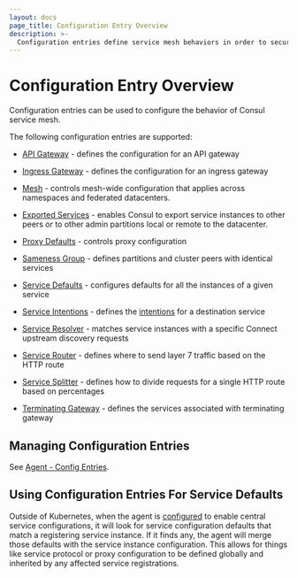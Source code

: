 ```yaml
---
layout: docs
page_title: Configuration Entry Overview
description: >-
  Configuration entries define service mesh behaviors in order to secure and manage traffic. Learn about Consul’s different config entry kinds and get links to configuration reference pages.
---
```


# Configuration Entry Overview

Configuration entries can be used to configure the behavior of Consul service mesh.

The following configuration entries are supported:

- [API Gateway](/consul/docs/connect/config-entries/api-gateway) - defines the configuration for an API gateway

- [Ingress Gateway](/consul/docs/connect/config-entries/ingress-gateway) - defines the
  configuration for an ingress gateway

- [Mesh](/consul/docs/connect/config-entries/mesh) - controls
  mesh-wide configuration that applies across namespaces and federated datacenters.
  
- [Exported Services](/consul/docs/connect/config-entries/exported-services) - enables 
  Consul to export service instances to other peers or to other admin partitions local or remote to the datacenter. 

- [Proxy Defaults](/consul/docs/connect/config-entries/proxy-defaults) - controls
  proxy configuration

- [Sameness Group](/consul/docs/connect/config-entries/sameness-group) - defines partitions and cluster peers with identical services

- [Service Defaults](/consul/docs/connect/config-entries/service-defaults) - configures
  defaults for all the instances of a given service

- [Service Intentions](/consul/docs/connect/config-entries/service-intentions) - defines
  the [intentions](/consul/docs/connect/intentions) for a destination service

- [Service Resolver](/consul/docs/connect/config-entries/service-resolver) - matches
  service instances with a specific Connect upstream discovery requests

- [Service Router](/consul/docs/connect/config-entries/service-router) - defines
  where to send layer 7 traffic based on the HTTP route

- [Service Splitter](/consul/docs/connect/config-entries/service-splitter) - defines
  how to divide requests for a single HTTP route based on percentages

- [Terminating Gateway](/consul/docs/connect/config-entries/terminating-gateway) - defines the
  services associated with terminating gateway

## Managing Configuration Entries

See [Agent - Config Entries](/consul/docs/agent/config-entries).

## Using Configuration Entries For Service Defaults

Outside of Kubernetes, when the agent is
[configured](/consul/docs/agent/config/config-files#enable_central_service_config) to enable
central service configurations, it will look for service configuration defaults
that match a registering service instance. If it finds any, the agent will merge
those defaults with the service instance configuration. This allows for things
like service protocol or proxy configuration to be defined globally and
inherited by any affected service registrations.
